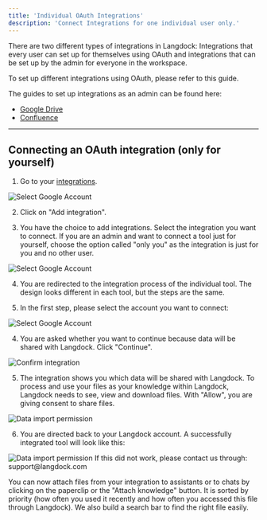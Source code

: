 ```yaml
---
title: 'Individual OAuth Integrations'
description: 'Connect Integrations for one individual user only.'
---
```


There are two different types of integrations in Langdock: Integrations that every user can set up for themselves using OAuth and integrations that can be set up by the admin for everyone in the workspace.

To set up different integrations using OAuth, please refer to this guide.

The guides to set up integrations as an admin can be found here:
- [Google Drive](/integrations/drive)
- [Confluence](/integrations/confluence)

----------

## Connecting an OAuth integration (only for yourself)

1. Go to your [integrations](https://app.langdock.com/integrations).
<img src="/images/new-integration-1.png" alt="Select Google Account" />

2. Click on "Add integration".

3. You have the choice to add integrations. Select the integration you want to connect. If you are an admin and want to connect a tool just for yourself, choose the option called "only you" as the integration is just for you and no other user.
<img src="/images/new-integration-2.png" alt="Select Google Account" />

4. You are redirected to the integration process of the individual tool. The design looks different in each tool, but the steps are the same.

3.  In the first step, please select the account you want to connect:
  <img src="/images/integration-3.png" alt="Select Google Account" />


4. You are asked whether you want to continue because data will be shared with Langdock. Click "Continue".
  <img src="/images/integration-4.png" alt="Confirm integration" />


5. The integration shows you which data will be shared with Langdock. To process and use your files as your knowledge within Langdock, Langdock needs to see, view and download files. With "Allow", you are giving consent to share files.
  <img src="/images/integration-5.png" alt="Data import permission" />

6. You are directed back to your Langdock account. A successfully integrated tool will look like this:
  <img src="/images/new-integration-3.png" alt="Data import permission" />
  If this did not work, please contact us through: support@langdock.com

You can now attach files from your integration to assistants or to chats by clicking on the paperclip or the "Attach knowledge" button. It is sorted by priority (how often you used it recently and how often you accessed this file through Langdock). We also build a search bar to find the right file easily.